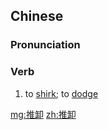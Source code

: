 ==Chinese==
{{zh-forms}}

===Pronunciation===
{{zh-pron
|m=tuīxiè
|c=teoi1 se3
|mn=thui-sià
|cat=v
}}

===Verb===
{{zh-verb}}

# to [[shirk]]; to [[dodge]] {{gloss|responsibilities}}
#: {{zh-x|推卸 責任|to '''shirk''' responsibility}}

[[mg:推卸]]
[[zh:推卸]]